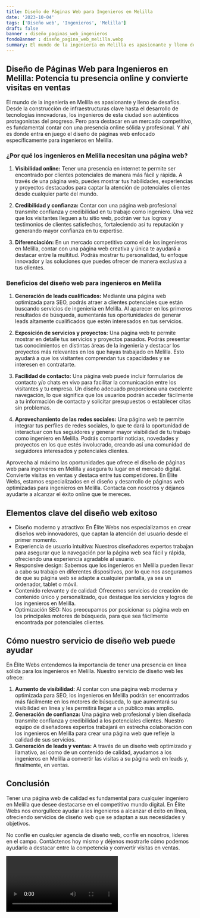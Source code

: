 ```yaml
---
title: Diseño de Páginas Web para Ingenieros en Melilla
date: '2023-10-04'
tags: ['Diseño web', 'Ingenieros', 'Melilla']
draft: false
banner : diseño_paginas_web_ingenieros
fondoBanner : diseño_pagina_web_melilla.webp
summary: El mundo de la ingeniería en Melilla es apasionante y lleno de desafíos. Desde la construcción de infraestructuras clave hasta el desarrollo de tecnologías innovadoras, los ingenieros de esta ciudad son auténticos protagonistas del progreso. Pero para destacar en un mercado competitivo, es fundamental contar con una presencia online sólida y profesional. Y ahí es donde entra en juego el diseño de páginas web enfocado específicamente para ingenieros en Melilla.
---
```


## Diseño de Páginas Web para Ingenieros en Melilla: Potencia tu presencia online y convierte visitas en ventas

El mundo de la ingeniería en Melilla es apasionante y lleno de desafíos. Desde la construcción de infraestructuras clave hasta el desarrollo de tecnologías innovadoras, los ingenieros de esta ciudad son auténticos protagonistas del progreso. Pero para destacar en un mercado competitivo, es fundamental contar con una presencia online sólida y profesional. Y ahí es donde entra en juego el diseño de páginas web enfocado específicamente para ingenieros en Melilla.

### ¿Por qué los ingenieros en Melilla necesitan una página web?

1. **Visibilidad online:** Tener una presencia en internet te permite ser encontrado por clientes potenciales de manera más fácil y rápida. A través de una página web, puedes mostrar tus habilidades, experiencias y proyectos destacados para captar la atención de potenciales clientes desde cualquier parte del mundo.

2. **Credibilidad y confianza:** Contar con una página web profesional transmite confianza y credibilidad en tu trabajo como ingeniero. Una vez que los visitantes lleguen a tu sitio web, podrán ver tus logros y testimonios de clientes satisfechos, fortaleciendo así tu reputación y generando mayor confianza en tu expertise.

3. **Diferenciación:** En un mercado competitivo como el de los ingenieros en Melilla, contar con una página web creativa y única te ayudará a destacar entre la multitud. Podrás mostrar tu personalidad, tu enfoque innovador y las soluciones que puedes ofrecer de manera exclusiva a tus clientes.

### Beneficios del diseño web para ingenieros en Melilla

1. **Generación de leads cualificados:** Mediante una página web optimizada para SEO, podrás atraer a clientes potenciales que están buscando servicios de ingeniería en Melilla. Al aparecer en los primeros resultados de búsqueda, aumentarás tus oportunidades de generar leads altamente cualificados que estén interesados en tus servicios.

2. **Exposición de servicios y proyectos:** Una página web te permite mostrar en detalle tus servicios y proyectos pasados. Podrás presentar tus conocimientos en distintas áreas de la ingeniería y destacar los proyectos más relevantes en los que hayas trabajado en Melilla. Esto ayudará a que los visitantes comprendan tus capacidades y se interesen en contratarte.

3. **Facilidad de contacto:** Una página web puede incluir formularios de contacto y/o chats en vivo para facilitar la comunicación entre los visitantes y tu empresa. Un diseño adecuado proporciona una excelente navegación, lo que significa que los usuarios podrán acceder fácilmente a tu información de contacto y solicitar presupuestos o establecer citas sin problemas.

4. **Aprovechamiento de las redes sociales:** Una página web te permite integrar tus perfiles de redes sociales, lo que te dará la oportunidad de interactuar con tus seguidores y generar mayor visibilidad de tu trabajo como ingeniero en Melilla. Podrás compartir noticias, novedades y proyectos en los que estés involucrado, creando así una comunidad de seguidores interesados y potenciales clientes.

Aprovecha al máximo las oportunidades que ofrece el diseño de páginas web para ingenieros en Melilla y asegura tu lugar en el mercado digital. Convierte visitas en ventas y destaca entre tus competidores. En Élite Webs, estamos especializados en el diseño y desarrollo de páginas web optimizadas para ingenieros en Melilla. Contacta con nosotros y déjanos ayudarte a alcanzar el éxito online que te mereces.

<GifSeo />

<Cta />

## Elementos clave del diseño web exitoso

- Diseño moderno y atractivo: En Élite Webs nos especializamos en crear diseños web innovadores, que captan la atención del usuario desde el primer momento.
- Experiencia de usuario intuitiva: Nuestros diseñadores expertos trabajan para asegurar que la navegación por la página web sea fácil y rápida, ofreciendo una experiencia agradable al usuario.
- Responsive design: Sabemos que los ingenieros en Melilla pueden llevar a cabo su trabajo en diferentes dispositivos, por lo que nos aseguramos de que su página web se adapte a cualquier pantalla, ya sea un ordenador, tablet o móvil.
- Contenido relevante y de calidad: Ofrecemos servicios de creación de contenido único y personalizado, que destaque los servicios y logros de los ingenieros en Melilla. 
- Optimización SEO: Nos preocupamos por posicionar su página web en los principales motores de búsqueda, para que sea fácilmente encontrada por potenciales clientes.

## Cómo nuestro servicio de diseño web puede ayudar

En Élite Webs entendemos la importancia de tener una presencia en línea sólida para los ingenieros en Melilla. Nuestro servicio de diseño web les ofrece:

1. **Aumento de visibilidad:** Al contar con una página web moderna y optimizada para SEO, los ingenieros en Melilla podrán ser encontrados más fácilmente en los motores de búsqueda, lo que aumentará su visibilidad en línea y les permitirá llegar a un público más amplio.
2. **Generación de confianza:** Una página web profesional y bien diseñada transmite confianza y credibilidad a los potenciales clientes. Nuestro equipo de diseñadores expertos trabajará en estrecha colaboración con los ingenieros en Melilla para crear una página web que refleje la calidad de sus servicios.
3. **Generación de leads y ventas:** A través de un diseño web optimizado y llamativo, así como de un contenido de calidad, ayudamos a los ingenieros en Melilla a convertir las visitas a su página web en leads y, finalmente, en ventas.

## Conclusión

Tener una página web de calidad es fundamental para cualquier ingeniero en Melilla que desee destacarse en el competitivo mundo digital. En Élite Webs nos enorgullece ayudar a los ingenieros a alcanzar el éxito en línea, ofreciendo servicios de diseño web que se adaptan a sus necesidades y objetivos.

No confíe en cualquier agencia de diseño web, confíe en nosotros, líderes en el campo. Contáctenos hoy mismo y déjenos mostrarle cómo podemos ayudarlo a destacar entre la competencia y convertir visitas en ventas.

<Video />

<CtaBot job='Ingenieros' city='Melilla'/>

<Gmaps query='Melilla+españa+maps' />